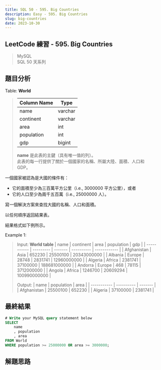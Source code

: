 ```yaml
---
title: SQL 50 - 595. Big Countries
description: Easy - 595. Big Countries
slug: big-countries
date: 2023-10-30
---
```


## LeetCode 練習 - 595. Big Countries
> MySQL  
> SQL 50 天系列

## 題目分析

Table: **World**
> | Column Name | Type    |
> | ----------- | ------- |
> | name        | varchar |
> | continent   | varchar |
> | area        | int     |
> | population  | int     |
> | gdp         | bigint  |
> 
> **name** 是此表的主鍵（具有唯一值的列）。  
> 此表的每一行提供了關於一個國家的名稱、所屬大陸、面積、人口和 GDP。

一個國家被認為是大國的條件有：

* 它的面積至少為三百萬平方公里（i.e., 3000000 平方公里），或者
* 它的人口至少為兩千五百萬（i.e., 25000000 人）。

寫一個解決方案來查找大國的名稱、人口和面積。

以任何順序返回結果表。

結果格式如下例所示。

Example 1:  
> Input: **World table**
> | name        | continent | area    | population | gdp          |
> | ----------- | --------- | ------- | ---------- | ------------ |
> | Afghanistan | Asia      | 652230  | 25500100   | 20343000000  |
> | Albania     | Europe    | 28748   | 2831741    | 12960000000  |
> | Algeria     | Africa    | 2381741 | 37100000   | 188681000000 |
> | Andorra     | Europe    | 468     | 78115      | 3712000000   |
> | Angola      | Africa    | 1246700 | 20609294   | 100990000000 |
> 
> Output:
> | name        | population | area    |
> | ----------- | ---------- | ------- |
> | Afghanistan | 25500100   | 652230  |
> | Algeria     | 37100000   | 2381741 |

## 最終結果

```js:big-countries.sql
# Write your MySQL query statement below
SELECT
    name
    , population
    , area
FROM World
WHERE population >= 25000000 OR area >= 3000000;
```

## 解題思路